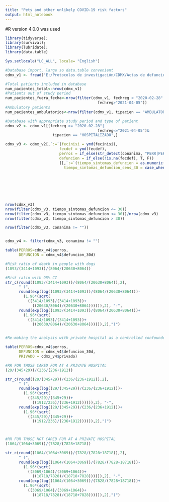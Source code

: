 ```yaml
---
title: "Pets and other unlikely COVID-19 risk factors"
output: html_notebook
---
```


#R version 4.0.0 was used

```r
library(tidyverse);
library(survival);
library(lubridate);
library(data.table)

Sys.setlocale("LC_ALL", locale= "English")

```


```r
#Database import, large so data.table convenient
cdmx_v1 <- fread("E:/Protocolos de investigación/CDMX/Actas de defunción/sinave_cdmx_24_05_21.csv")

#Total patients included in database
num_pacientes_total<-nrow(cdmx_v1) 
#Patients out of study period
num_pacientes_fuera_fecha<-nrow(filter(cdmx_v1, fechreg < "2020-02-28"|
                                         fechreg>"2021-04-05")) 
#Ambulatory patients
num_pacientes_ambulatorios<-nrow(filter(cdmx_v1, tipacien == "AMBULATORIO")) 

#Database with appropriate study period and type of patient
cdmx_v2 <- cdmx_v1[(fechreg >= "2020-02-28"|
                                         fechreg<="2021-04-05")&
                     tipacien == "HOSPITALIZADO",]
```



```r
cdmx_v3 <- cdmx_v2[,`:=`(fecinisi = ymd(fecinisi),
                        fecdef = ymd(fecdef),
                        perros = if_else(str_detect(conanima, "PERR|PERO|PERRI"),T,F),
                        defuncion = if_else(!is.na(fecdef), T, F))
                        ][,`:=`(tiempo_sintomas_defuncion = as.numeric(fecdef-fecinisi),
                          tiempo_sintomas_defuncion_cens_30 = case_when(is.na(fecdef-fecinisi)~ 31,fecdef-fecinisi>30 ~31,
                                                                        fecdef-fecinisi<=30~as.numeric(fecdef-fecinisi)))][,
                                                                                                                           defuncion_30d := if_else(defuncion == T &                                                                                         tiempo_sintomas_defuncion <= 30, T, F)][
                                                                          tiempo_sintomas_defuncion>=0|
                                                                            is.na(tiempo_sintomas_defuncion),][,
                                                                                                               privado := if_else(sector == "PRIVADA", T, F)]


nrow(cdmx_v3)
nrow(filter(cdmx_v3, tiempo_sintomas_defuncion <= 30))
nrow(filter(cdmx_v3, tiempo_sintomas_defuncion <= 30))/nrow(cdmx_v3)
nrow(filter(cdmx_v3, tiempo_sintomas_defuncion > 30))

nrow(filter(cdmx_v3, conanima != ""))


cdmx_v4 <- filter(cdmx_v3, conanima != "")

table(PERROS=cdmx_v4$perros,
      DEFUNCION = cdmx_v4$defuncion_30d)

#Risk ratio of death in people with dogs
(1093/(3414+1093))/(8064/(20630+8064))

#Risk ratio with 95% CI
str_c(round((1093/(3414+1093))/(8064/(20630+8064)),2), 
      " (",
      round(exp(log((1093/(3414+1093))/(8064/(20630+8064)))-
        (1.96*(sqrt(
          ((3414/1093)/(3414+1093))+
            ((20630/8064)/(20630+8064)))))),2), "-",
      round(exp(log((1093/(3414+1093))/(8064/(20630+8064)))+
        (1.96*(sqrt(
          ((3414/1093)/(3414+1093))+
            ((20630/8064)/(20630+8064)))))),2),")")


#Re-making the analysis with private hospital as a controlled confounder

table(PERROS=cdmx_v4$perros,
      DEFUNCION = cdmx_v4$defuncion_30d,
      PRIVADO = cdmx_v4$privado)

#RR FOR THOSE CARED FOR AT A PRIVATE HOSPITAL
(29/(345+29))/(236/(236+1912))

str_c(round((29/(345+29))/(236/(236+1912)),2), 
      " (",
      round(exp(log((29/(345+29))/(236/(236+1912)))-
        (1.96*(sqrt(
          ((345/29)/(345+29))+
            ((1912/236)/(236+1912)))))),2), "-",
      round(exp(log((29/(345+29))/(236/(236+1912)))+
        (1.96*(sqrt(
          ((345/29)/(345+29))+
            ((1912/236)/(236+1912)))))),2),")")



#RR FOR THOSE NOT CARED FOR AT A PRIVATE HOSPITAL
(1064/(1064+3069))/(7828/(7828+18718))

str_c(round((1064/(1064+3069))/(7828/(7828+18718)),2), 
      " (",
      round(exp(log((1064/(1064+3069))/(7828/(7828+18718)))-
        (1.96*(sqrt(
          ((3069/1064)/(3069+1064))+
            ((18718/7828)/(18718+7828)))))),2), "-",
      round(exp(log((1064/(1064+3069))/(7828/(7828+18718)))+
        (1.96*(sqrt(
          ((3069/1064)/(3069+1064))+
            ((18718/7828)/(18718+7828)))))),2),")")

```

